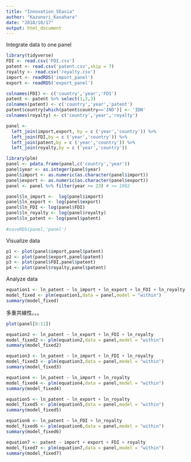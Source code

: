 ```yaml
---
title: "Innovation_SEasia"
author: "Kazunori_Kasahara"
date: "2018/10/17"
output: html_document
---
```


Integrate data to one panel
```r
library(tidyverse)
FDI <- read.csv('FDI.csv')
patent <- read.csv('patent.csv',skip = 7)
royalty <- read.csv('royalty.csv')
import <- readRDS('import_panel')
export <- readRDS('export_panel')

colnames(FDI) <- c('country','year','FDI')
patent <- patent %>% select(1,2,3)
colnames(patent) <- c('country','year','patent')
patent$country[which(patent$country=='IND')] <- 'IDN'
colnames(royalty) <- c('country','year','royalty')

panel <- 
  left_join(import,export, by = c ('year','country')) %>%
  left_join(FDI,by = c ('year','country')) %>%
  left_join(patent,by = c ('year','country')) %>%
  left_join(royalty,by = c ('year','country'))

library(plm)
panel <- pdata.frame(panel,c('country','year'))
panel$year <- as.integer(panel$year)
panel$import <- as.numeric(as.character(panel$import))
panel$export <- as.numeric(as.character(panel$export))
panel <- panel %>% filter(year >= 23) # >= 1982

panel$ln_import <-  log(panel$import)
panel$ln_export <- log(panel$export)
panel$ln_FDI <- log(panel$FDI)
panel$ln_royalty <- log(panel$royalty)
panel$ln_patent <- log(panel$patent)
  
#saveRDS(panel,'panel')


```

Visualize data
```r

p1 <- plot(panel$import,panel$patent)
p2 <- plot(panel$export,panel$patent)
p3 <- plot(panel$FDI,panel$patent)
p4 <- plot(panel$royalty,panel$patent)

```
Analyze data
```r
equation1 <- ln_patent ~ ln_import + ln_export + ln_FDI + ln_royalty 
model_fixed <- plm(equation1,data = panel,model = "within")
summary(model_fixed)

```
多重共線性。。。
```r
plot(panel[8:11])
```
```r
equation2 <- ln_patent ~ ln_export + ln_FDI + ln_royalty 
model_fixed2 <- plm(equation2,data = panel,model = "within")
summary(model_fixed2)
```

```r
equation3 <- ln_patent ~ ln_import + ln_FDI + ln_royalty
model_fixed3 <- plm(equation3,data = panel,model = "within")
summary(model_fixed3)
```
```r
equation4 <- ln_patent ~ ln_import + ln_royalty
model_fixed4 <- plm(equation4,data = panel,model = "within")
summary(model_fixed4)
```

```r
equation5 <- ln_patent ~ ln_export + ln_royalty
model_fixed5 <- plm(equation5,data = panel,model = "within")
summary(model_fixed5)
```

```r
equation6 <- ln_patent ~ ln_FDI + ln_royalty
model_fixed6 <- plm(equation6,data = panel,model = "within")
summary(model_fixed6)
```
```r
equation7 <- patent ~ import + export + FDI + royalty
model_fixed7 <- plm(equation7,data = panel,model = "within")
summary(model_fixed7)
```

